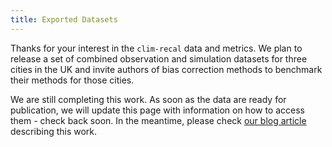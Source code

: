 ```yaml
---
title: Exported Datasets
---
```

Thanks for your interest in the `clim-recal` data and metrics. We plan to release a set of combined observation and simulation datasets for three cities in the UK and invite authors of bias correction methods to benchmark their methods for those cities.

We are still completing this work. As soon as the data are ready for publication, we will update this page with information on how to access them - check back soon.
In the meantime, please check [our blog article](https://urban-analytics-technology-platform.github.io/blog/platform_v2_release/) describing this work.
